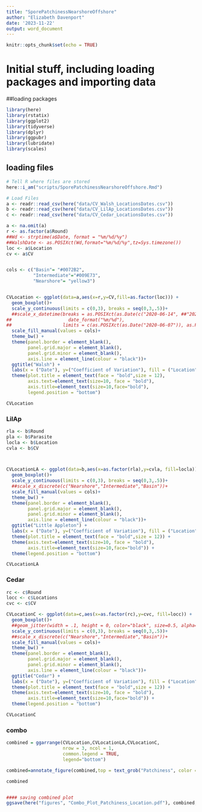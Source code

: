 ```yaml
---
title: "SporePatchinessNearshoreOffshore"
author: "Elizabeth Davenport"
date: '2023-11-22'
output: word_document
---
```


```r
knitr::opts_chunk$set(echo = TRUE)
```

# Initial stuff, including loading packages and importing data

##loading packages
```r
library(here)
library(rstatix)
library(ggplot2)
library(tidyverse)
library(dplyr)
library(ggpubr)
library(lubridate)
library(scales)
```
## loading files

```r
# Tell R where files are stored
here::i_am("scripts/SporePatchinessNearshoreOffshore.Rmd")

# Load Files
a <- readr::read_csv(here("data/CV_Walsh_LocationsDates.csv"))
b <- readr::read_csv(here("data/CV_LilAp_LocationsDates.csv"))
c <- readr::read_csv(here("data/CV_Cedar_LocationsDates.csv"))

```

```r
a <- na.omit(a)
r <- as.factor(a$Round)
##Wd <- strptime(a$Date, format = "%m/%d/%y")
##WalshDate <- as.POSIXct(Wd,format="%m/%d/%y",tz=Sys.timezone())
loc <- a$Location
cv <- a$CV


cols <- c("Basin"= "#0072B2",
          "Intermediate"="#009E73",
          "Nearshore"= "yellow3")


CVLocation <- ggplot(data=a,aes(x=r,y=CV,fill=as.factor(loc))) +
  geom_boxplot()+
  scale_y_continuous(limits = c(0,3), breaks = seq(0,3,.5))+
  ##scale_x_datetime(breaks = as.POSIXct(as.Date(c("2020-06-14", ##"2020-06-28","2020-07-12","2020-07-26","2020-08-09","2020-08-23","2020-09-07","2020-09-20","2020-10-04","2020-1##0-18","2020-11-01","2020-11-12"))), labels =
##                     date_format("%m/%d"), 
##                   limits = c(as.POSIXct(as.Date("2020-06-07")), as.POSIXct(as.Date("2020-11-20"))))+
  scale_fill_manual(values = cols)+
  theme_bw() +
  theme(panel.border = element_blank(), 
        panel.grid.major = element_blank(),
        panel.grid.minor = element_blank(), 
        axis.line = element_line(colour = "black"))+
  ggtitle("Walsh") +
  labs(x = ("Date"), y=("Coefficient of Variation"), fill = ("Location"))+
  theme(plot.title = element_text(face = "bold",size = 12),
        axis.text=element_text(size=10, face = "bold"), 
        axis.title=element_text(size=10,face="bold"),
        legend.position = "bottom")

CVLocation
```

### LilAp
```r
rla <- b$Round
pla <- b$Parasite
locla <- b$Location
cvla <- b$CV



CVLocationLA <- ggplot(data=b,aes(x=as.factor(rla),y=cvla, fill=locla)) +
  geom_boxplot()+
  scale_y_continuous(limits = c(0,3), breaks = seq(0,3,.5))+
  ##scale_x_discrete(c("Nearshore","Intermediate","Basin"))+
  scale_fill_manual(values = cols)+
  theme_bw() +
  theme(panel.border = element_blank(), 
        panel.grid.major = element_blank(),
        panel.grid.minor = element_blank(), 
        axis.line = element_line(colour = "black"))+
  ggtitle("Little Appleton") +
  labs(x = ("Date"), y=("Coefficient of Variation"), fill = ("Location"))+
  theme(plot.title = element_text(face = "bold",size = 12)) +
  theme(axis.text=element_text(size=10, face = "bold"), 
        axis.title=element_text(size=10,face="bold")) +
  theme(legend.position = "bottom")

CVLocationLA
```


### Cedar
```r
rc <- c$Round
locc <- c$Locations
cvc <- c$CV

CVLocationC <- ggplot(data=c,aes(x=as.factor(rc),y=cvc, fill=locc)) +
  geom_boxplot()+
  ##geom_jitter(width = .1, height = 0, color="black", size=0.5, alpha=1) +
  scale_y_continuous(limits = c(0,3), breaks = seq(0,3,.5))+
  ##scale_x_discrete(c("Nearshore","Intermediate","Basin"))+
  scale_fill_manual(values = cols)+
  theme_bw() +
  theme(panel.border = element_blank(), 
        panel.grid.major = element_blank(),
        panel.grid.minor = element_blank(), 
        axis.line = element_line(colour = "black"))+
  ggtitle("Cedar") +
  labs(x = ("Date"), y=("Coefficient of Variation"), fill = ("Location"))+
  theme(plot.title = element_text(face = "bold",size = 12)) +
  theme(axis.text=element_text(size=10, face = "bold"), 
        axis.title=element_text(size=10,face="bold")) +
  theme(legend.position = "bottom")

CVLocationC
```

### combo
```r
combined = ggarrange(CVLocation,CVLocationLA,CVLocationC,
                     nrow = 3, ncol = 1,
                     common.legend = TRUE,
                     legend="bottom")

combined=annotate_figure(combined,top = text_grob("Patchiness", color = "black", face = "bold", size = 14))

combined


#### saving combined plot
ggsave(here("figures", "Combo_Plot_Patchiness_Location.pdf"), combined, width = 10, height = 10, dpi = 600)
```
